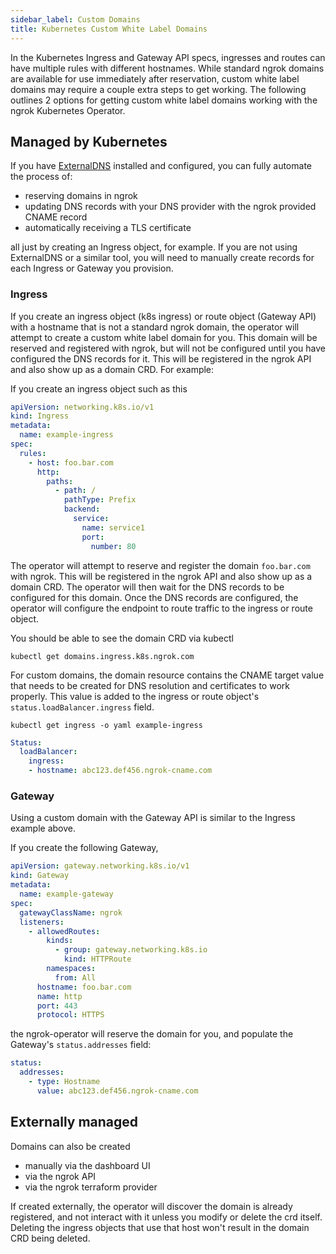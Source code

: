 ```yaml
---
sidebar_label: Custom Domains
title: Kubernetes Custom White Label Domains
---
```


In the Kubernetes Ingress and Gateway API specs, ingresses and routes can have multiple rules with different hostnames. While standard ngrok
domains are available for use immediately after reservation, custom white label domains may require a couple extra steps to get working.
The following outlines 2 options for getting custom white label domains working with the ngrok Kubernetes Operator.

## Managed by Kubernetes

If you have [ExternalDNS](https://github.com/kubernetes-sigs/external-dns) installed and configured, you can fully automate the process
of:

* reserving domains in ngrok
* updating DNS records with your DNS provider with the ngrok provided CNAME record
* automatically receiving a TLS certificate

all just by creating an Ingress object, for example. If you are not using ExternalDNS or a similar
tool, you will need to manually create records for each Ingress or Gateway you provision.

### Ingress

If you create an ingress object (k8s ingress) or route object (Gateway API) with a hostname that is not a standard ngrok domain, the operator
will attempt to create a custom white label domain for you. This domain will be reserved and registered with ngrok, but will not be configured
until you have configured the DNS records for it. This will be registered in the ngrok API and also show up as a domain CRD. For example:

If you create an ingress object such as this

```yaml
apiVersion: networking.k8s.io/v1
kind: Ingress
metadata:
  name: example-ingress
spec:
  rules:
    - host: foo.bar.com
      http:
        paths:
          - path: /
            pathType: Prefix
            backend:
              service:
                name: service1
                port:
                  number: 80
```

The operator will attempt to reserve and register the domain `foo.bar.com` with ngrok. This will be registered in the ngrok API and also show up as
a domain CRD. The operator will then wait for the DNS records to be configured for this domain. Once the DNS records are configured, the operator will
configure the endpoint to route traffic to the ingress or route object.

You should be able to see the domain CRD via kubectl

`kubectl get domains.ingress.k8s.ngrok.com`

For custom domains, the domain resource contains the CNAME target value that needs to be created for DNS resolution and certificates to work properly.
This value is added to the ingress or route object's `status.loadBalancer.ingress` field.

`kubectl get ingress -o yaml example-ingress`

```yaml
Status:
  loadBalancer:
    ingress:
    - hostname: abc123.def456.ngrok-cname.com
```

### Gateway

Using a custom domain with the Gateway API is similar to the Ingress example above.

If you create the following Gateway,

```yaml
apiVersion: gateway.networking.k8s.io/v1
kind: Gateway
metadata:
  name: example-gateway
spec:
  gatewayClassName: ngrok
  listeners:
    - allowedRoutes:
        kinds:
          - group: gateway.networking.k8s.io
            kind: HTTPRoute
        namespaces:
          from: All
      hostname: foo.bar.com
      name: http
      port: 443
      protocol: HTTPS
```

the ngrok-operator will reserve the domain for you, and populate the Gateway's `status.addresses` field:

```yaml
status:
  addresses:
    - type: Hostname
      value: abc123.def456.ngrok-cname.com
```

## Externally managed

Domains can also be created

- manually via the dashboard UI
- via the ngrok API
- via the ngrok terraform provider

If created externally, the operator will discover the domain is already registered, and not interact with it unless you modify or delete the crd itself.
Deleting the ingress objects that use that host won't result in the domain CRD being deleted.
